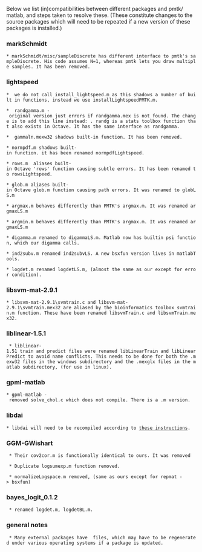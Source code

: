 Below we list (in)compatibilities between different packages and pmtk/ matlab,
and steps taken to resolve these. (These constitute changes to the source packages which will need to be repeated if a new version of these packages is installed.)

=== markSchmidt ===

 * markSchmidt/misc/sampleDiscrete has different interface to pmtk's sampleDiscrete. His code assumes N=1, whereas pmtk lets you draw multiple samples. It has been removed.

=== lightspeed ===

 *  we do not call install_lightspeed.m as this shadows a number of built in functions, instead we use installLightspeedPMTK.m.

 *  randgamma.m - original version just errors if randgamma.mex is not found. The change is to add this line instead: {{{x = randg(a);}}}. randg is a stats toolbox function that also exists in Octave. It has the same interface as randgamma. 

 *  gammaln.mexw32 shadows built-in function. It has been removed.

 * normpdf.m shadows built-in function. it has been renamed normpdfLightspeed.

 * rows.m  aliases built-in Octave 'rows' function causing subtle errors. It has been renamed to rowsLightspeed.

 * glob.m aliases built-in Octave glob.m function causing path errors. It was renamed to globLS.m

 * argmax.m behaves differently than PMTK's argmax.m. It was renamed argmaxLS.m

 * argmin.m behaves differently than PMTK's argmax.m. It was renamed argmaxLS.m

 * digamma.m renamed to digammaLS.m. Matlab now has builtin psi function, which our digamma calls. 

 * ind2subv.m renamed ind2subvLS. A new bsxfun version lives in matlabTools.

 * logdet.m renamed logdetLS.m, (almost the same as our except for error condition).
 
=== libsvm-mat-2.9.1 ===

 * libsvm-mat-2.9.1\svmtrain.c and libsvm-mat-2.9.1\svmtrain.mex32 are aliased by the bioinformatics toolbox svmtrain.m function. These have been renamed libsvmTrain.c and libsvmTrain.mex32. 

=== liblinear-1.5.1 ===

  * liblinear-1.51 train and predict files were renamed libLinearTrain and libLinearPredict to avoid name conflicts. This needs to be done for both the .mexw32 files in the windows subdirectory and the .mexglx files in the matlab subdirectory, (for use in linux). 

=== gpml-matlab ===

 * gpml-matlab - removed solve_chol.c which does not compile. There is a .m version.

=== libdai ===

 * libdai will need to be recompiled according to [http://code.google.com/p/pmtk3/wiki/compilingLibdai these instructions]. 

=== GGM-GWishart ===

  * Their cov2cor.m is functionally identical to ours. It was removed 
  
  * Duplicate logsumexp.m function removed. 

  * normalizeLogspace.m removed, (same as ours except for repmat -> bsxfun)

=== bayes_logit_0.1.2 ===

  * renamed logdet.m, logdetBL.m.

=== general notes ===

  * Many external packages have {{{.mex*}}} files, which may have to be regenerated under various operating systems if a package is updated. 

  